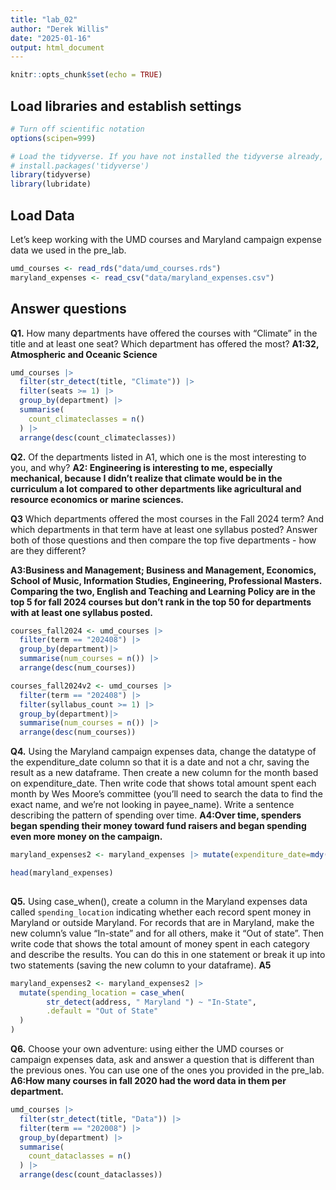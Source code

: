 ```yaml
---
title: "lab_02"
author: "Derek Willis"
date: "2025-01-16"
output: html_document
---
```


```r
knitr::opts_chunk$set(echo = TRUE)
```

## Load libraries and establish settings

```r
# Turn off scientific notation
options(scipen=999)

# Load the tidyverse. If you have not installed the tidyverse already, remove the # from the next line and run it first.  
# install.packages('tidyverse')
library(tidyverse)
library(lubridate)
```

## Load Data

Let's keep working with the UMD courses and Maryland campaign expense data we used in the pre_lab.

```r
umd_courses <- read_rds("data/umd_courses.rds")
maryland_expenses <- read_csv("data/maryland_expenses.csv")
```

## Answer questions

**Q1.** How many departments have offered the courses with "Climate" in the title and at least one seat? Which department has offered the most? **A1:32, Atmospheric and Oceanic Science**

```r
umd_courses |>
  filter(str_detect(title, "Climate")) |>
  filter(seats >= 1) |>
  group_by(department) |>
  summarise(
    count_climateclasses = n()
  ) |>
  arrange(desc(count_climateclasses))
```

**Q2.** Of the departments listed in A1, which one is the most interesting to you, and why? **A2: Engineering is interesting to me, especially mechanical, because I didn't realize that climate would be in the curriculum a lot compared to other departments like agricultural and resource economics or marine sciences.**

**Q3** Which departments offered the most courses in the Fall 2024 term? And which departments in that term have at least one syllabus posted? Answer both of those questions and then compare the top five departments - how are they different?

**A3:Business and Management; Business and Management, Economics, School of Music, Information Studies, Engineering, Professional Masters. Comparing the two, English and Teaching and Learning Policy are in the top 5 for fall 2024 courses but don't rank in the top 50 for departments with at least one syllabus posted. **

```r
courses_fall2024 <- umd_courses |>
  filter(term == "202408") |>
  group_by(department)|>
  summarise(num_courses = n()) |>
  arrange(desc(num_courses))

courses_fall2024v2 <- umd_courses |>
  filter(term == "202408") |>
  filter(syllabus_count >= 1) |>
  group_by(department)|>
  summarise(num_courses = n()) |>
  arrange(desc(num_courses))

```

**Q4.** Using the Maryland campaign expenses data, change the datatype of the expenditure_date column so that it is a date and not a chr, saving the result as a new dataframe. Then create a new column for the month based on expenditure_date. Then write code that shows total amount spent each month by Wes Moore's committee (you'll need to search the data to find the exact name, and we're not looking in payee_name). Write a sentence describing the pattern of spending over time. **A4:Over time, spenders began spending their money toward fund raisers and began spending even more money on the campaign.**

```r

maryland_expenses2 <- maryland_expenses |> mutate(expenditure_date=mdy(expenditure_date))

head(maryland_expenses)
  

```

**Q5.** Using case_when(), create a column in the Maryland expenses data called `spending_location` indicating whether each record spent money in Maryland or outside Maryland. For records that are in Maryland, make the new column's value "In-state" and for all others, make it "Out of state". Then write code that shows the total amount of money spent in each category and describe the results. You can do this in one statement or break it up into two statements (saving the new column to your dataframe). **A5 **

```r

maryland_expenses2 <- maryland_expenses2 |>
  mutate(spending_location = case_when(
        str_detect(address, " Maryland ") ~ "In-State",
        .default = "Out of State"
  )
)

```

**Q6.** Choose your own adventure: using either the UMD courses or campaign expenses data, ask and answer a question that is different than the previous ones. You can use one of the ones you provided in the pre_lab. **A6:How many courses in fall 2020 had the word data in them per department.**

```r
umd_courses |>
  filter(str_detect(title, "Data")) |>
  filter(term == "202008") |>
  group_by(department) |>
  summarise(
    count_dataclasses = n()
  ) |>
  arrange(desc(count_dataclasses))
```
